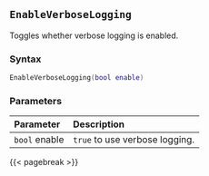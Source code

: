 ## `EnableVerboseLogging`

Toggles whether verbose\index{log report!settings} logging is enabled.

### Syntax {-}

``` .lua
EnableVerboseLogging(bool enable)
```

### Parameters {-}

**Parameter** | **Description**
| :-- | :-- |
| `bool` enable | `true` to use verbose logging. |

{{< pagebreak >}}
